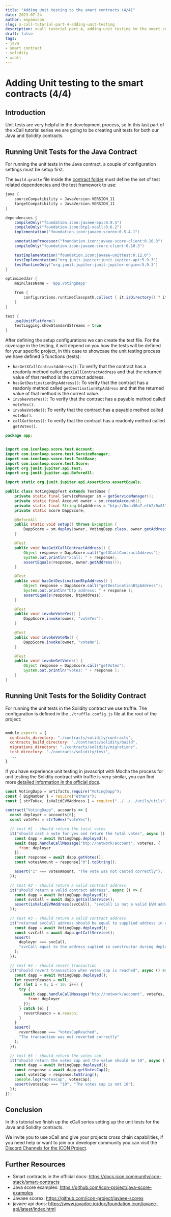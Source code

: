 ```yaml
---
title: "Adding Unit testing to the smart contracts (4/4)"
date: 2023-07-24
author: espanicon
slug: x-call-tutorial-part-4-adding-unit-testing
description: xcall tutorial part 4, adding unit testing to the smart contracts
draft: false
tags:
- java
- smart contract
- solidity
- xcall
---
```


# Adding Unit testing to the smart contracts (4/4)

## Introduction

Unit tests are very helpful in the development process, so In this last part of the xCall tutorial series we are going to be creating unit tests for both our Java and Solidity contracts.

## Running Unit Tests for the Java Contract

For running the unit tests in the Java contract, a couple of configuration settings must be setup first.

The `build.gradle` file inside the [contract folder](https://github.com/icon-community/crosschain-voting-dapp-with-rollback/blob/master/contracts/jvm/VotingDapp/build.gradle) must define the set of test related dependencies and the test framework to use:

```gradle
java {
    sourceCompatibility = JavaVersion.VERSION_11
    targetCompatibility = JavaVersion.VERSION_11
}

dependencies {
    compileOnly("foundation.icon:javaee-api:0.9.5")
    compileOnly("foundation.icon:btp2-xcall:0.6.2")
    implementation("foundation.icon:javaee-scorex:0.5.4.1")

    annotationProcessor("foundation.icon:javaee-score-client:0.10.3")
    compileOnly("foundation.icon:javaee-score-client:0.10.3")

    testImplementation("foundation.icon:javaee-unittest:0.12.0")
    testImplementation("org.junit.jupiter:junit-jupiter-api:5.9.3")
    testRuntimeOnly("org.junit.jupiter:junit-jupiter-engine:5.9.3")
}

optimizedJar {
    mainClassName = 'app.VotingDapp'

    from {
        configurations.runtimeClasspath.collect { it.isDirectory() ? it : zipTree(it) }
    }
}

test {
    useJUnitPlatform()
    testLogging.showStandardStreams = true
}
```

After defining the setup configurations we can create the test file. For the coverage in the testing, it will depend on you how the tests will be defined for your specific project, in this case to showcase the unit testing process we have defined 5 functions (tests):

* `hasGetXCallContractAddress()`: To verify that the contract has a readonly method called `getXCallContractAddress` and that the returned value of that method is the correct address.
* `hasGetDestinationBtpAddress()`: To verify that the contract has a readonly method called `getDestinationBtpAddress` and that the returned value of that method is the correct value.
* `invokeVoteYes()`: To verify that the contract has a payable method called `voteYes()`.
* `invokeVoteNo()`: To verify that the contract has a payable method called `voteNo()`.
* `callGetVotes()`: To verify that the contract has a readonly method called `getVotes()`.

```java
package app;


import com.iconloop.score.test.Account;
import com.iconloop.score.test.ServiceManager;
import com.iconloop.score.test.TestBase;
import com.iconloop.score.test.Score;
import org.junit.jupiter.api.Test;
import org.junit.jupiter.api.BeforeAll;

import static org.junit.jupiter.api.Assertions.assertEquals;

public class VotingDappTest extends TestBase {
    private static final ServiceManager sm = getServiceManager();
    private static final Account owner = sm.createAccount();
    private static final String btpAddress = "btp://0xaa36a7.eth2/0x817c542D606ba65b9B158919A77A2Df5AeE2E2EF";
    private static Score DappScore;

    @BeforeAll
    public static void setup() throws Exception {
        DappScore = sm.deploy(owner, VotingDapp.class, owner.getAddress(), btpAddress);
    }

    @Test
    public void hasGetXCallContractAddress() {
        Object response = DappScore.call("getXCallContractAddress");
        System.out.println("xcall: " + response);
        assertEquals(response, owner.getAddress());
    }

    @Test
    public void hasGetDestinationBtpAddress() {
        Object response = DappScore.call("getDestinationBtpAddress");
        System.out.println("btp address: " + response );
        assertEquals(response, btpAddress);
    }

    @Test
    public void invokeVoteYes() {
        DappScore.invoke(owner, "voteYes");
    }

    @Test
    public void invokeVoteNo() {
        DappScore.invoke(owner, "voteNo");
    }

    @Test
    public void invokeGetVotes() {
        Object response = DappScore.call("getVotes");
        System.out.println("votes: " + response );
    }
}
```

## Running Unit Tests for the Solidity Contract

For running the unit tests in the Solidity contract we use truffle. The configuration is defined in the `./truffle.config.js` file at the root of the project:
```javascript

module.exports = {
  contracts_directory: "./contracts/solidity/contracts",
  contracts_build_directory: "./contracts/solidity/build",
  migrations_directory: "./contracts/solidity/migrations",
  test_directory: "./contracts/solidity/test",
  ...
}
```

If you have experience unit testing in javascript with Mocha the process for unit testing the Solidity contract with truffle is very similar, you can find more [detailed information in the official docs](https://trufflesuite.com/docs/truffle/how-to/debug-test/write-tests-in-javascript/).

```javascript
const VotingDapp = artifacts.require("VotingDapp");
const { BigNumber } = require("ethers");
const { strToHex, isValidEVMAddress } = require("../../../utils/utils");

contract("VotingDapp", accounts => {
  const deployer = accounts[0];
  const voteYes = strToHex("voteYes");

  // test #1 - should return the total votes
  it("should cast a vote for yes and return the total votes", async () => {
    const dapp = await VotingDapp.deployed();
    await dapp.handleCallMessage("btp://network/account", voteYes, {
      from: deployer
    });
    const response = await dapp.getVotes();
    const votesAmount = response["0"].toString();

    assert("1" === votesAmount, "The vote was not casted correctly");
  });

  // test #2 - should return a valid contract address
  it("should return a valid contract address", async () => {
    const dapp = await VotingDapp.deployed();
    const svcCall = await dapp.getCallService();
    assert(isValidEVMAddress(svcCall), "svcCall is not a valid EVM address");
  });

  // test #3 - should return a valid contract address
  it("returned svcCall address should be equal to supplied address in constructor during deployment", async () => {
    const dapp = await VotingDapp.deployed();
    const svcCall = await dapp.getCallService();
    assert(
      deployer === svcCall,
      "svcCall equal to the address suplied in constructor during deployment"
    );
  });

  // test #4 - should revert transaction
  it("should revert transaction when votes cap is reached", async () => {
    const dapp = await VotingDapp.deployed();
    let revertReason = null;
    for (let i = 0; i < 10; i++) {
      try {
        await dapp.handleCallMessage("btp://network/account", voteYes, {
          from: deployer
        });
      } catch (e) {
        revertReason = e.reason;
      }
    }
    assert(
      revertReason === "VotesCapReached",
      "The transaction was not reverted correctly"
    );
  });

  // test #5 - should return the votes cap
  it("should return the votes cap and the value should be 10", async () => {
    const dapp = await VotingDapp.deployed();
    const response = await dapp.getVotesCap();
    const votesCap = response.toString();
    console.log("votesCap", votesCap);
    assert(votesCap === "10", "The votes cap is not 10");
  });
});
```

## Conclusion

In this tutorial we finish up the xCall series setting up the unit tests for the Java and Solidity contracts.

We invite you to use xCall and give your projects cross chain capabilities, if you need help or want to join our developer community you can visit the [Discord Channels for the ICON Project](https://icon.community/icondiscord/).

## Further Resources
* Smart contracts in the official docs: https://docs.icon.community/icon-stack/smart-contracts
* Java score examples: https://github.com/icon-project/java-score-examples
* Javaee scorex: https://github.com/icon-project/javaee-scorex
* javaee api docs: https://www.javadoc.io/doc/foundation.icon/javaee-api/latest/index.html

